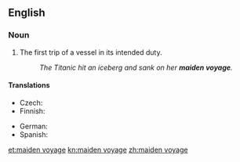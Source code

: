 ==English==

===Noun===
{{en-noun|sg=[[maiden]] [[voyage]]}}

# {{nautical}} The first trip of a vessel in its intended duty.
#: ''The Titanic hit an iceberg and sank on her '''maiden voyage'''.''

====Translations====
{{trans-top|first trip of a vessel}}
* Czech: {{t-|cs|panenská plavba|f}}
* Finnish: {{t+|fi|neitsytmatka}}
{{trans-mid}}
* German: {{t+|de|Jungfernfahrt|f}}
* Spanish: {{t-|es|viaje inaugural|m}}
{{trans-bottom}}

[[et:maiden voyage]]
[[kn:maiden voyage]]
[[zh:maiden voyage]]